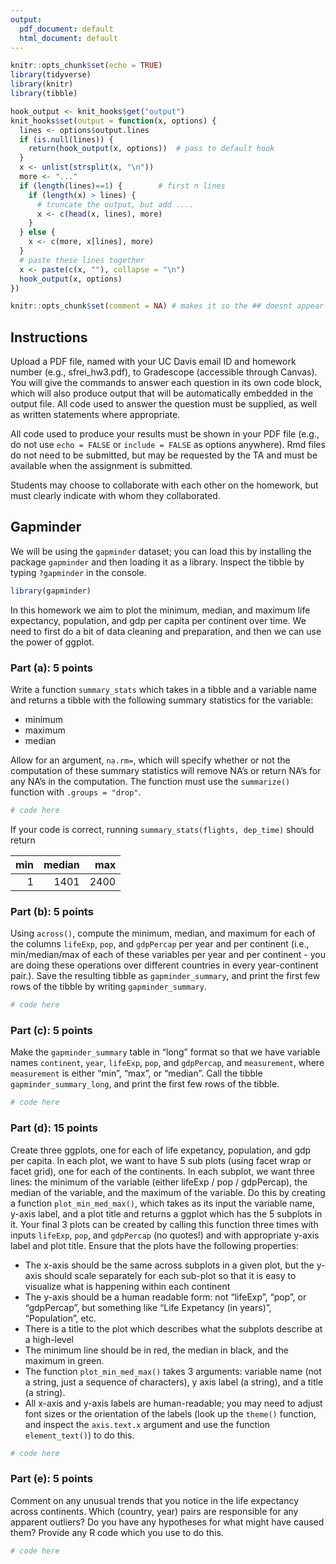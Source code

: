 ```yaml
---
output:
  pdf_document: default
  html_document: default
---
```

```r
knitr::opts_chunk$set(echo = TRUE)
library(tidyverse)
library(knitr)
library(tibble)

hook_output <- knit_hooks$get("output")
knit_hooks$set(output = function(x, options) {
  lines <- options$output.lines
  if (is.null(lines)) {
    return(hook_output(x, options))  # pass to default hook
  }
  x <- unlist(strsplit(x, "\n"))
  more <- "..."
  if (length(lines)==1) {        # first n lines
    if (length(x) > lines) {
      # truncate the output, but add ....
      x <- c(head(x, lines), more)
    }
  } else {
    x <- c(more, x[lines], more)
  }
  # paste these lines together
  x <- paste(c(x, ""), collapse = "\n")
  hook_output(x, options)
})

knitr::opts_chunk$set(comment = NA) # makes it so the ## doesnt appear in output for chunks
```


## Instructions
Upload a PDF file, named with your UC Davis email ID and homework number (e.g., sfrei_hw3.pdf), to Gradescope (accessible through Canvas). You will give the commands to answer each question in its own code block, which will also produce output that will be automatically embedded in the output file.  All code used to answer the question must be supplied, as well as written statements where appropriate. 

All code used to produce your results must be shown in your PDF file (e.g., do not use `echo = FALSE` or `include = FALSE` as options anywhere). Rmd files do not need to be submitted, but may be requested by the TA and must be available when the assignment is submitted.

Students may choose to collaborate with each other on the homework, but must clearly indicate with whom they collaborated.


## Gapminder

We will be using the `gapminder` dataset; you can load this by installing the package `gapminder` and then loading it as a library.  Inspect the tibble by typing `?gapminder` in the console. 
```r
library(gapminder)
```


\newpage


In this homework we aim to plot the minimum, median, and maximum life expectancy, population, and gdp per capita per continent over time.  We need to first do a bit of data cleaning and preparation, and then we can use the power of ggplot. 

### Part (a): 5 points

Write a function `summary_stats` which takes in a tibble and a variable name and returns a tibble with the following summary statistics for the variable:

* minimum
* maximum
* median

Allow for an argument, `na.rm=`, which will specify whether or not the computation of these summary statistics will remove NA's or return NA's for any NA's in the computation.   The function must use the `summarize()` function with `.groups = "drop"`. 
```r
# code here
```
If your code is correct, running `summary_stats(flights, dep_time)` should return

| min| median|  max|
|---:|------:|----:|
|   1|   1401| 2400| 

\newpage 

### Part (b): 5 points

Using `across()`, compute the minimum, median, and maximum for each of the columns `lifeExp`, `pop`, and `gdpPercap` per year and per continent (i.e., min/median/max of each of these variables per year and per continent - you are doing these operations over different countries in every year-continent pair.).   Save the resulting tibble as `gapminder_summary`, and print the first few rows of the tibble by writing `gapminder_summary`. 
```r
# code here
```

\newpage 

### Part (c): 5 points

 Make the `gapminder_summary` table in "long" format so that we have variable names `continent`, `year`, `lifeExp`, `pop`, and `gdpPercap`, and `measurement`, where `measurement` is either "min", "max", or "median".  Call the tibble `gapminder_summary_long`, and print the first few rows of the tibble.

```r
# code here
```


\newpage 

### Part (d): 15 points

Create three ggplots, one for each of life expetancy, population, and gdp per capita.  In each plot, we want to have 5 sub plots (using facet wrap or facet grid), one for each of the continents.  In each subplot, we want three lines: the minimum of the variable (either lifeExp / pop / gdpPercap), the median of the variable, and the maximum of the variable.   Do this by creating a function `plot_min_med_max()`, which takes as its input the variable name, y-axis label, and a plot title and returns a ggplot which has the 5 subplots in it.  Your final 3 plots can be created by calling this function three times with inputs `lifeExp`, `pop`, and `gdpPercap` (no quotes!) and with appropriate y-axis label and plot title.  Ensure that the plots have the following properties:

* The x-axis should be the same across subplots in a given plot, but the y-axis should scale separately for each sub-plot so that it is easy to visualize what is happening within each continent
* The y-axis should be a human readable form: not "lifeExp", "pop", or "gdpPercap", but something like "Life Expetancy (in years)", "Population", etc.
* There is a title to the plot which describes what the subplots describe at a high-level
* The minimum line should be in red, the median in black, and the maximum in green. 
* The function `plot_min_med_max()` takes 3 arguments: variable name (not a string, just a sequence of characters), y axis label (a string), and a title (a string).
* All x-axis and y-axis labels are human-readable; you may need to adjust font sizes or the orientation of the labels (look up the `theme()` function, and inspect the `axis.text.x` argument and use the function `element_text()`) to do this. 

```r
# code here
```

\newpage 

### Part (e): 5 points 

Comment on any unusual trends that you notice in the life expectancy across continents.  Which (country, year) pairs are responsible for any apparent outliers?  Do you have any hypotheses for what might have caused them?  Provide any R code which you use to do this.

```r
# code here
```


